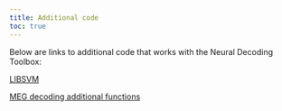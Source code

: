 ---
title: Additional code
toc: true
---

<p>Below are links to additional code that works with the Neural Decoding Toolbox:</p>

<p><a title="LIBSVM" href="http://www.readout.info/downloads/additional-code/libsvm/">LIBSVM</a></p>

<p><a href="http://www.readout.info/meg-additional-decoding-functions"> MEG decoding additional functions </a></p>